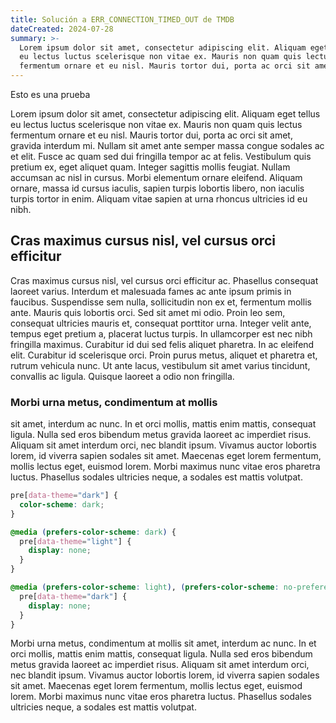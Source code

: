 ```yaml
---
title: Solución a ERR_CONNECTION_TIMED_OUT de TMDB
dateCreated: 2024-07-28
summary: >-
  Lorem ipsum dolor sit amet, consectetur adipiscing elit. Aliquam eget tellus
  eu lectus luctus scelerisque non vitae ex. Mauris non quam quis lectus
  fermentum ornare et eu nisl. Mauris tortor dui, porta ac orci sit amet
---
```

<Grid x="aside">
  <Aside>
    Esto es una prueba
  </Aside>
</Grid>

Lorem ipsum dolor sit amet, consectetur adipiscing elit. Aliquam eget tellus eu lectus luctus scelerisque non vitae ex. Mauris non quam quis lectus fermentum ornare et eu nisl. Mauris tortor dui, porta ac orci sit amet, gravida interdum mi. Nullam sit amet ante semper massa congue sodales ac et elit. Fusce ac quam sed dui fringilla tempor ac at felis. Vestibulum quis pretium ex, eget aliquet quam. Integer sagittis mollis feugiat. Nullam accumsan ac nisl in cursus. Morbi elementum ornare eleifend. Aliquam ornare, massa id cursus iaculis, sapien turpis lobortis libero, non iaculis turpis tortor in enim. Aliquam vitae sapien at urna rhoncus ultricies id eu nibh.

## Cras maximus cursus nisl, vel cursus orci efficitur

Cras maximus cursus nisl, vel cursus orci efficitur ac. Phasellus consequat laoreet varius. Interdum et malesuada fames ac ante ipsum primis in faucibus. Suspendisse sem nulla, sollicitudin non ex et, fermentum mollis ante. Mauris quis lobortis orci. Sed sit amet mi odio. Proin leo sem, consequat ultricies mauris et, consequat porttitor urna. Integer velit ante, tempus eget pretium a, placerat luctus turpis. In ullamcorper est nec nibh fringilla maximus. Curabitur id dui sed felis aliquet pharetra. In ac eleifend elit. Curabitur id scelerisque orci. Proin purus metus, aliquet et pharetra et, rutrum vehicula nunc. Ut ante lacus, vestibulum sit amet varius tincidunt, convallis ac ligula. Quisque laoreet a odio non fringilla.

### Morbi urna metus, condimentum at mollis

&#x20;sit amet, interdum ac nunc. In et orci mollis, mattis enim mattis, consequat ligula. Nulla sed eros bibendum metus gravida laoreet ac imperdiet risus. Aliquam sit amet interdum orci, nec blandit ipsum. Vivamus auctor lobortis lorem, id viverra sapien sodales sit amet. Maecenas eget lorem fermentum, mollis lectus eget, euismod lorem. Morbi maximus nunc vitae eros pharetra luctus. Phasellus sodales ultricies neque, a sodales est mattis volutpat.

```css title="./styles/syntax-highlighting.css"
pre[data-theme="dark"] {
  color-scheme: dark;
}

@media (prefers-color-scheme: dark) {
  pre[data-theme="light"] {
    display: none;
  }
}

@media (prefers-color-scheme: light), (prefers-color-scheme: no-preference) {
  pre[data-theme="dark"] {
    display: none;
  }
}
```

Morbi urna metus, condimentum at mollis sit amet, interdum ac nunc. In et orci mollis, mattis enim mattis, consequat ligula. Nulla sed eros bibendum metus gravida laoreet ac imperdiet risus. Aliquam sit amet interdum orci, nec blandit ipsum. Vivamus auctor lobortis lorem, id viverra sapien sodales sit amet. Maecenas eget lorem fermentum, mollis lectus eget, euismod lorem. Morbi maximus nunc vitae eros pharetra luctus. Phasellus sodales ultricies neque, a sodales est mattis volutpat.
